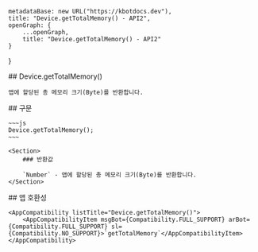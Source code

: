 
    metadataBase: new URL("https://kbotdocs.dev"),
    title: "Device.getTotalMemory() - API2",
    openGraph: {
        ...openGraph,
        title: "Device.getTotalMemory() - API2"
    }
}

<Section>
    ## Device.getTotalMemory()

    앱에 할당된 총 메모리 크기(Byte)를 반환합니다.
</Section>
<Section>
    ## 구문

    ~~~js
    Device.getTotalMemory();
    ~~~

    <Section>
        ### 반환값

        `Number` - 앱에 할당된 총 메모리 크기(Byte)를 반환합니다.
    </Section>
</Section>
<Section>
    ## 앱 호환성

    <AppCompatibility listTitle="Device.getTotalMemory()">
        <AppCompatibilityItem msgBot={Compatibility.FULL_SUPPORT} arBot={Compatibility.FULL_SUPPORT} sl={Compatibility.NO_SUPPORT}>`getTotalMemory`</AppCompatibilityItem>
    </AppCompatibility>
</Section>